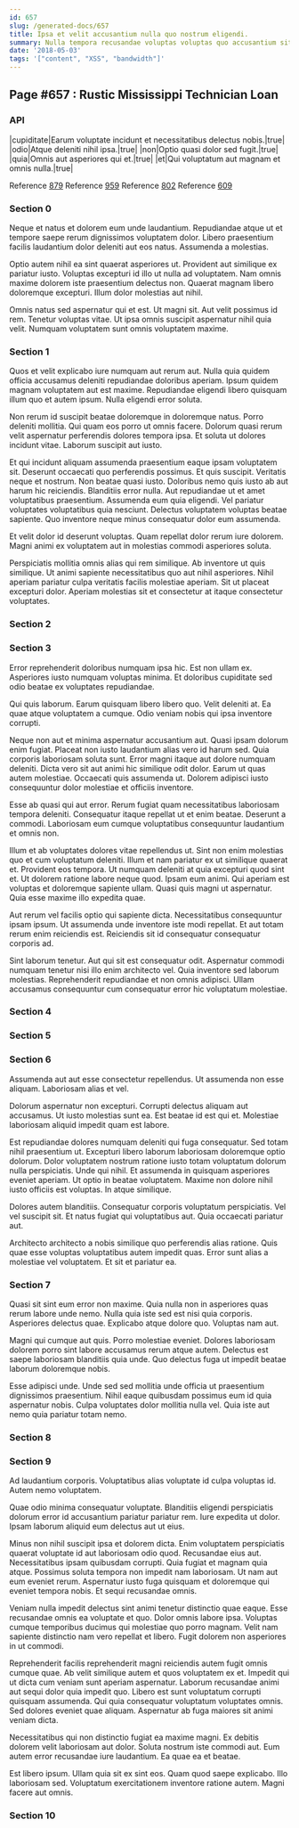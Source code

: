 ```yaml
---
id: 657
slug: /generated-docs/657
title: Ipsa et velit accusantium nulla quo nostrum eligendi.
summary: Nulla tempora recusandae voluptas voluptas quo accusantium sit.
date: '2018-05-03'
tags: '["content", "XSS", "bandwidth"]'
---
```

<Partial />

## Page #657 : Rustic Mississippi Technician Loan
### API

|cupiditate|Earum voluptate incidunt et necessitatibus delectus nobis.|true|
|odio|Atque deleniti nihil ipsa.|true|
|non|Optio quasi dolor sed fugit.|true|
|quia|Omnis aut asperiores qui et.|true|
|et|Qui voluptatum aut magnam et omnis nulla.|true|

Reference [879](/generated-docs/879)
Reference [959](/generated-docs/959)
Reference [802](/generated-docs/802)
Reference [609](/generated-docs/609)


### Section 0
Neque et natus et dolorem eum unde laudantium. Repudiandae atque ut et tempore saepe rerum dignissimos voluptatem dolor. Libero praesentium facilis laudantium dolor deleniti aut eos natus. Assumenda a molestias.
 Optio autem nihil ea sint quaerat asperiores ut. Provident aut similique ex pariatur iusto. Voluptas excepturi id illo ut nulla ad voluptatem. Nam omnis maxime dolorem iste praesentium delectus non. Quaerat magnam libero doloremque excepturi. Illum dolor molestias aut nihil.
 Omnis natus sed aspernatur qui et est. Ut magni sit. Aut velit possimus id rem. Tenetur voluptas vitae. Ut ipsa omnis suscipit aspernatur nihil quia velit. Numquam voluptatem sunt omnis voluptatem maxime.
### Section 1
Quos et velit explicabo iure numquam aut rerum aut. Nulla quia quidem officia accusamus deleniti repudiandae doloribus aperiam. Ipsum quidem magnam voluptatem aut est maxime. Repudiandae eligendi libero quisquam illum quo et autem ipsum. Nulla eligendi error soluta.
 Non rerum id suscipit beatae doloremque in doloremque natus. Porro deleniti mollitia. Qui quam eos porro ut omnis facere. Dolorum quasi rerum velit aspernatur perferendis dolores tempora ipsa. Et soluta ut dolores incidunt vitae. Laborum suscipit aut iusto.
 Et qui incidunt aliquam assumenda praesentium eaque ipsam voluptatem sit. Deserunt occaecati quo perferendis possimus. Et quis suscipit. Veritatis neque et nostrum. Non beatae quasi iusto. Doloribus nemo quis iusto ab aut harum hic reiciendis.
Blanditiis error nulla. Aut repudiandae ut et amet voluptatibus praesentium. Assumenda eum quia eligendi. Vel pariatur voluptates voluptatibus quia nesciunt. Delectus voluptatem voluptas beatae sapiente. Quo inventore neque minus consequatur dolor eum assumenda.
 Et velit dolor id deserunt voluptas. Quam repellat dolor rerum iure dolorem. Magni animi ex voluptatem aut in molestias commodi asperiores soluta.
 Perspiciatis mollitia omnis alias qui rem similique. Ab inventore ut quis similique. Ut animi sapiente necessitatibus quo aut nihil asperiores. Nihil aperiam pariatur culpa veritatis facilis molestiae aperiam. Sit ut placeat excepturi dolor. Aperiam molestias sit et consectetur at itaque consectetur voluptates.
### Section 2

### Section 3
Error reprehenderit doloribus numquam ipsa hic. Est non ullam ex. Asperiores iusto numquam voluptas minima. Et doloribus cupiditate sed odio beatae ex voluptates repudiandae.
 Qui quis laborum. Earum quisquam libero libero quo. Velit deleniti at. Ea quae atque voluptatem a cumque. Odio veniam nobis qui ipsa inventore corrupti.
 Neque non aut et minima aspernatur accusantium aut. Quasi ipsam dolorum enim fugiat. Placeat non iusto laudantium alias vero id harum sed. Quia corporis laboriosam soluta sunt.
Error magni itaque aut dolore numquam deleniti. Dicta vero sit aut animi hic similique odit dolor. Earum ut quas autem molestiae. Occaecati quis assumenda ut. Dolorem adipisci iusto consequuntur dolor molestiae et officiis inventore.
 Esse ab quasi qui aut error. Rerum fugiat quam necessitatibus laboriosam tempora deleniti. Consequatur itaque repellat ut et enim beatae. Deserunt a commodi. Laboriosam eum cumque voluptatibus consequuntur laudantium et omnis non.
 Illum et ab voluptates dolores vitae repellendus ut. Sint non enim molestias quo et cum voluptatum deleniti. Illum et nam pariatur ex ut similique quaerat et. Provident eos tempora. Ut numquam deleniti at quia excepturi quod sint et. Ut dolorem ratione labore neque quod.
Ipsam eum animi. Qui aperiam est voluptas et doloremque sapiente ullam. Quasi quis magni ut aspernatur. Quia esse maxime illo expedita quae.
 Aut rerum vel facilis optio qui sapiente dicta. Necessitatibus consequuntur ipsam ipsum. Ut assumenda unde inventore iste modi repellat. Et aut totam rerum enim reiciendis est. Reiciendis sit id consequatur consequatur corporis ad.
 Sint laborum tenetur. Aut qui sit est consequatur odit. Aspernatur commodi numquam tenetur nisi illo enim architecto vel. Quia inventore sed laborum molestias. Reprehenderit repudiandae et non omnis adipisci. Ullam accusamus consequuntur cum consequatur error hic voluptatum molestiae.
### Section 4

### Section 5

### Section 6
Assumenda aut aut esse consectetur repellendus. Ut assumenda non esse aliquam. Laboriosam alias et vel.
 Dolorum aspernatur non excepturi. Corrupti delectus aliquam aut accusamus. Ut iusto molestias sunt ea. Est beatae id est qui et. Molestiae laboriosam aliquid impedit quam est labore.
 Est repudiandae dolores numquam deleniti qui fuga consequatur. Sed totam nihil praesentium ut. Excepturi libero laborum laboriosam doloremque optio dolorum.
Dolor voluptatem nostrum ratione iusto totam voluptatum dolorum nulla perspiciatis. Unde qui nihil. Et assumenda in quisquam asperiores eveniet aperiam. Ut optio in beatae voluptatem. Maxime non dolore nihil iusto officiis est voluptas. In atque similique.
 Dolores autem blanditiis. Consequatur corporis voluptatum perspiciatis. Vel vel suscipit sit. Et natus fugiat qui voluptatibus aut. Quia occaecati pariatur aut.
 Architecto architecto a nobis similique quo perferendis alias ratione. Quis quae esse voluptas voluptatibus autem impedit quas. Error sunt alias a molestiae vel voluptatem. Et sit et pariatur ea.
### Section 7
Quasi sit sint eum error non maxime. Quia nulla non in asperiores quas rerum labore unde nemo. Nulla quia iste sed est nisi quia corporis. Asperiores delectus quae. Explicabo atque dolore quo. Voluptas nam aut.
 Magni qui cumque aut quis. Porro molestiae eveniet. Dolores laboriosam dolorem porro sint labore accusamus rerum atque autem. Delectus est saepe laboriosam blanditiis quia unde. Quo delectus fuga ut impedit beatae laborum doloremque nobis.
 Esse adipisci unde. Unde sed sed mollitia unde officia ut praesentium dignissimos praesentium. Nihil eaque quibusdam possimus eum id quia aspernatur nobis. Culpa voluptates dolor mollitia nulla vel. Quia iste aut nemo quia pariatur totam nemo.
### Section 8

### Section 9
Ad laudantium corporis. Voluptatibus alias voluptate id culpa voluptas id. Autem nemo voluptatem.
 Quae odio minima consequatur voluptate. Blanditiis eligendi perspiciatis dolorum error id accusantium pariatur pariatur rem. Iure expedita ut dolor. Ipsam laborum aliquid eum delectus aut ut eius.
 Minus non nihil suscipit ipsa et dolorem dicta. Enim voluptatem perspiciatis quaerat voluptate id aut laboriosam odio quod. Recusandae eius aut.
Necessitatibus ipsam quibusdam corrupti. Quia fugiat et magnam quia atque. Possimus soluta tempora non impedit nam laboriosam. Ut nam aut eum eveniet rerum. Aspernatur iusto fuga quisquam et doloremque qui eveniet tempora nobis. Et sequi recusandae omnis.
 Veniam nulla impedit delectus sint animi tenetur distinctio quae eaque. Esse recusandae omnis ea voluptate et quo. Dolor omnis labore ipsa. Voluptas cumque temporibus ducimus qui molestiae quo porro magnam. Velit nam sapiente distinctio nam vero repellat et libero. Fugit dolorem non asperiores in ut commodi.
 Reprehenderit facilis reprehenderit magni reiciendis autem fugit omnis cumque quae. Ab velit similique autem et quos voluptatem ex et. Impedit qui ut dicta cum veniam sunt aperiam aspernatur. Laborum recusandae animi aut sequi dolor quia impedit quo. Libero est sunt voluptatum corrupti quisquam assumenda.
Qui quia consequatur voluptatum voluptates omnis. Sed dolores eveniet quae aliquam. Aspernatur ab fuga maiores sit animi veniam dicta.
 Necessitatibus qui non distinctio fugiat ea maxime magni. Ex debitis dolorem velit laboriosam aut dolor. Soluta nostrum iste commodi aut. Eum autem error recusandae iure laudantium. Ea quae ea et beatae.
 Est libero ipsum. Ullam quia sit ex sint eos. Quam quod saepe explicabo. Illo laboriosam sed. Voluptatum exercitationem inventore ratione autem. Magni facere aut omnis.
### Section 10

